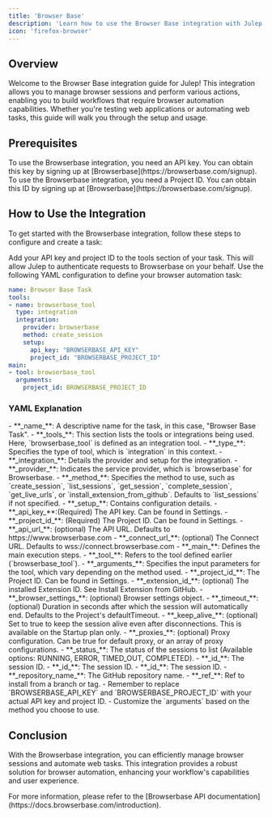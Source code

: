```yaml
---
title: 'Browser Base'
description: 'Learn how to use the Browser Base integration with Julep'
icon: 'firefox-browser'
---
```


## Overview

Welcome to the Browser Base integration guide for Julep! This integration allows you to manage browser sessions and perform various actions, enabling you to build workflows that require browser automation capabilities. Whether you're testing web applications or automating web tasks, this guide will walk you through the setup and usage.

## Prerequisites

<Info type="info" title="API Key Required">
  To use the Browserbase integration, you need an API key. You can obtain this key by signing up at [Browserbase](https://browserbase.com/signup).
</Info>

<Info type="info" title="Project ID Required">
  To use the Browserbase integration, you need a Project ID. You can obtain this ID by signing up at [Browserbase](https://browserbase.com/signup).
</Info>

## How to Use the Integration

To get started with the Browserbase integration, follow these steps to configure and create a task:

<Steps>
  <Step title="Configure Your API Key">
    Add your API key and project ID to the tools section of your task. This will allow Julep to authenticate requests to Browserbase on your behalf.

  </Step>
  <Step title="Create Task Definition">
    Use the following YAML configuration to define your browser automation task:

```yaml Browser Base Example
name: Browser Base Task
tools:
- name: browserbase_tool
  type: integration
  integration:
    provider: browserbase
    method: create_session
    setup:
      api_key: "BROWSERBASE_API_KEY"
      project_id: "BROWSERBASE_PROJECT_ID"
main:
- tool: browserbase_tool
  arguments:
    project_id: BROWSERBASE_PROJECT_ID
```
  </Step>
</Steps>

### YAML Explanation

<AccordionGroup>
  <Accordion title="Basic Configuration">
    - **_name_**: A descriptive name for the task, in this case, "Browser Base Task".
    - **_tools_**: This section lists the tools or integrations being used. Here, `browserbase_tool` is defined as an integration tool.
  </Accordion>

  <Accordion title="Tool Configuration">
    - **_type_**: Specifies the type of tool, which is `integration` in this context.
    - **_integration_**: Details the provider and setup for the integration.
      - **_provider_**: Indicates the service provider, which is `browserbase` for Browserbase.
      - **_method_**: Specifies the method to use, such as `create_session`, `list_sessions`, `get_session`, `complete_session`, `get_live_urls`, or `install_extension_from_github`. Defaults to `list_sessions` if not specified.
      - **_setup_**: Contains configuration details.
        - **_api_key_**:(Required) The API key. Can be found in Settings.
        - **_project_id_**: (Required) The Project ID. Can be found in Settings.
        - **_api_url_**: (optional) The API URL. Defaults to https://www.browserbase.com
        - **_connect_url_**: (optional) The Connect URL. Defaults to wss://connect.browserbase.com

  </Accordion>

  <Accordion title="Workflow Configuration">
    - **_main_**: Defines the main execution steps.
      - **_tool_**: Refers to the tool defined earlier (`browserbase_tool`).
      - **_arguments_**: Specifies the input parameters for the tool, which vary depending on the method used.
        <Accordion title="create_session">
            - **_project_id_**: The Project ID. Can be found in Settings.
            - **_extension_id_**: (optional) The installed Extension ID. See Install Extension from GitHub.
            - **_browser_settings_**: (optional) Browser settings object.
            - **_timeout_**: (optional) Duration in seconds after which the session will automatically end. Defaults to the Project's defaultTimeout.
            - **_keep_alive_**: (optional) Set to true to keep the session alive even after disconnections. This is available on the Startup plan only.
            - **_proxies_**: (optional) Proxy configuration. Can be true for default proxy, or an array of proxy configurations.
        </Accordion>
        <Accordion title="list_sessions">
            - **_status_**: The status of the sessions to list (Available options: RUNNING, ERROR, TIMED_OUT, COMPLETED).
        </Accordion>
        <Accordion title="get_session">
            - **_id_**: The session ID.
        </Accordion>
        <Accordion title="complete_session">
            - **_id_**: The session ID.
        </Accordion>
        <Accordion title="get_live_urls">
            - **_id_**: The session ID.
        </Accordion>
        <Accordion title="install_extension_from_github">
            - **_repository_name_**: The GitHub repository name.
            - **_ref_**: Ref to install from a branch or tag.
        </Accordion>
  </Accordion>
</AccordionGroup>

<Note>
  - Remember to replace `BROWSERBASE_API_KEY` and `BROWSERBASE_PROJECT_ID` with your actual API key and project ID. 
  - Customize the `arguments` based on the method you choose to use.
</Note>

## Conclusion

With the Browserbase integration, you can efficiently manage browser sessions and automate web tasks. 
This integration provides a robust solution for browser automation, enhancing your workflow's capabilities and user experience.

<Tip>
  For more information, please refer to the [Browserbase API documentation](https://docs.browserbase.com/introduction).
</Tip> 